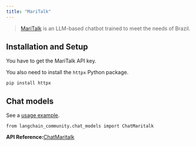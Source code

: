```yaml
---
title: "MariTalk"
---
```


> [MariTalk](https://www.maritaca.ai/en) is an LLM-based chatbot trained to meet the needs of Brazil.

## Installation and Setup

You have to get the MariTalk API key.

You also need to install the `httpx` Python package.

```
pip install httpx
```

## Chat models

See a [usage example](/src/oss/integrations/chat/maritalk).

```
from langchain_community.chat_models import ChatMaritalk
```

**API Reference:**[ChatMaritalk](https://python.langchain.com/api_reference/community/chat_models/langchain_community.chat_models.maritalk.ChatMaritalk.html)
